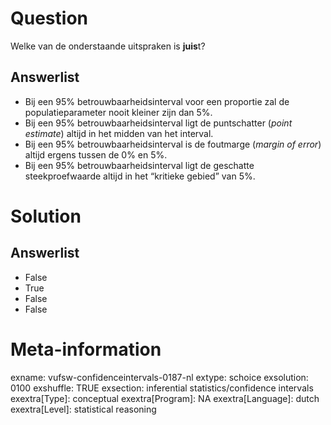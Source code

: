 Question
========
Welke van de onderstaande uitspraken is **juis**t?

Answerlist
----------
* Bij een 95% betrouwbaarheidsinterval voor een proportie zal de
  populatieparameter nooit kleiner zijn dan 5%.
* Bij een 95% betrouwbaarheidsinterval ligt de puntschatter (*point
  estimate*) altijd in het midden van het interval.
* Bij een 95% betrouwbaarheidsinterval is de foutmarge (*margin of error*)
  altijd ergens tussen de 0% en 5%.
* Bij een 95% betrouwbaarheidsinterval ligt de geschatte steekproefwaarde
  altijd in het “kritieke gebied” van 5%.

Solution
========









Answerlist
----------
* False
* True
* False
* False

Meta-information
================
exname: vufsw-confidenceintervals-0187-nl
extype: schoice
exsolution: 0100
exshuffle: TRUE
exsection: inferential statistics/confidence intervals
exextra[Type]: conceptual
exextra[Program]: NA
exextra[Language]: dutch
exextra[Level]: statistical reasoning

